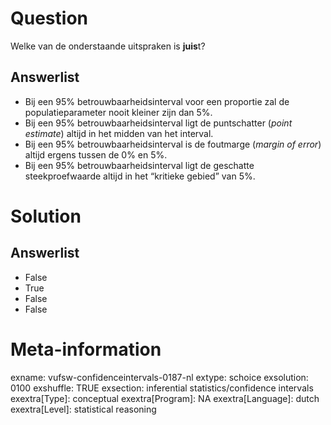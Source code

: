 Question
========
Welke van de onderstaande uitspraken is **juis**t?

Answerlist
----------
* Bij een 95% betrouwbaarheidsinterval voor een proportie zal de
  populatieparameter nooit kleiner zijn dan 5%.
* Bij een 95% betrouwbaarheidsinterval ligt de puntschatter (*point
  estimate*) altijd in het midden van het interval.
* Bij een 95% betrouwbaarheidsinterval is de foutmarge (*margin of error*)
  altijd ergens tussen de 0% en 5%.
* Bij een 95% betrouwbaarheidsinterval ligt de geschatte steekproefwaarde
  altijd in het “kritieke gebied” van 5%.

Solution
========









Answerlist
----------
* False
* True
* False
* False

Meta-information
================
exname: vufsw-confidenceintervals-0187-nl
extype: schoice
exsolution: 0100
exshuffle: TRUE
exsection: inferential statistics/confidence intervals
exextra[Type]: conceptual
exextra[Program]: NA
exextra[Language]: dutch
exextra[Level]: statistical reasoning

